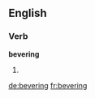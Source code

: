 ==English==

===Verb===
'''bevering'''

# {{present participle of|[[bever]]}}

[[de:bevering]]
[[fr:bevering]]